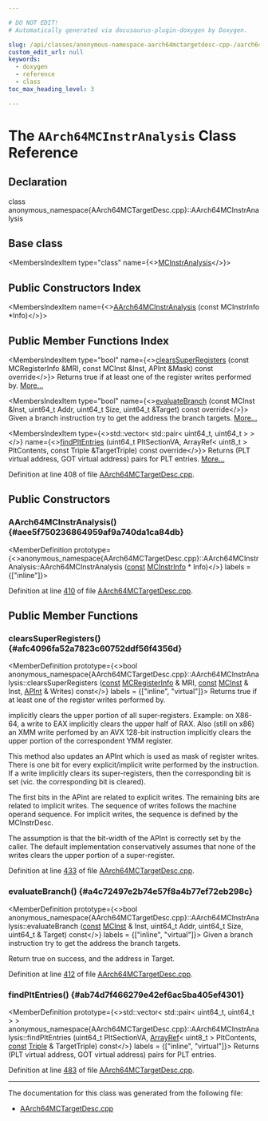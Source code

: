 ```yaml
---

# DO NOT EDIT!
# Automatically generated via docusaurus-plugin-doxygen by Doxygen.

slug: /api/classes/anonymous-namespace-aarch64mctargetdesc-cpp-/aarch64mcinstranalysis
custom_edit_url: null
keywords:
  - doxygen
  - reference
  - class
toc_max_heading_level: 3

---
```





# The `AArch64MCInstrAnalysis` Class Reference

<DoxygenPage pluginConfig={pluginConfig}>



## Declaration

<CodeBlock>class anonymous_namespace{AArch64MCTargetDesc.cpp}::AArch64MCInstrAnalysis</CodeBlock>

## Base class

<MembersIndex>

<MembersIndexItem
  type="class"
  name={<><a href="/docs/api/classes/llvm/mcinstranalysis">MCInstrAnalysis</a></>}>
</MembersIndexItem>

</MembersIndex>

## Public Constructors Index

<MembersIndex>

<MembersIndexItem
  name={<><a href="#aee5f750236864959af9a740da1ca84db">AArch64MCInstrAnalysis</a> (const MCInstrInfo &#42;Info)</>}>
</MembersIndexItem>

</MembersIndex>

## Public Member Functions Index

<MembersIndex>

<MembersIndexItem
  type="bool"
  name={<><a href="#afc4096fa52a7823c60752ddf56f4356d">clearsSuperRegisters</a> (const MCRegisterInfo &amp;MRI, const MCInst &amp;Inst, APInt &amp;Mask) const override</>}>
Returns true if at least one of the register writes performed by. <a href="#afc4096fa52a7823c60752ddf56f4356d">More...</a>
</MembersIndexItem>

<MembersIndexItem
  type="bool"
  name={<><a href="#a4c72497e2b74e57f8a4b77ef72eb298c">evaluateBranch</a> (const MCInst &amp;Inst, uint64&#95;t Addr, uint64&#95;t Size, uint64&#95;t &amp;Target) const override</>}>
Given a branch instruction try to get the address the branch targets. <a href="#a4c72497e2b74e57f8a4b77ef72eb298c">More...</a>
</MembersIndexItem>

<MembersIndexItem
  type={<>std::vector&lt; std::pair&lt; uint64&#95;t, uint64&#95;t &gt; &gt;</>}
  name={<><a href="#ab74d7f466279e42ef6ac5ba405ef4301">findPltEntries</a> (uint64&#95;t PltSectionVA, ArrayRef&lt; uint8&#95;t &gt; PltContents, const Triple &amp;TargetTriple) const override</>}>
Returns (PLT virtual address, GOT virtual address) pairs for PLT entries. <a href="#ab74d7f466279e42ef6ac5ba405ef4301">More...</a>
</MembersIndexItem>

</MembersIndex>


Definition at line 408 of file <a href="/docs/api/files/lib/lib/target/lib/target/aarch64/lib/target/aarch64/mctargetdesc/aarch64mctargetdesc-cpp">AArch64MCTargetDesc.cpp</a>.

<SectionDefinition>

## Public Constructors

### AArch64MCInstrAnalysis() {#aee5f750236864959af9a740da1ca84db}

<MemberDefinition
  prototype={<>anonymous&#95;namespace&#123;AArch64MCTargetDesc.cpp&#125;::AArch64MCInstrAnalysis::AArch64MCInstrAnalysis (<a href="/docs/api/files/lib/lib/target/lib/target/aarch64/aarch64promoteconstant-cpp/#a90f8350fecae261c25be85d38b451bff">const</a> <a href="/docs/api/classes/llvm/mcinstrinfo">MCInstrInfo</a> &#42; Info)</>}
  labels = {["inline"]}>

Definition at line <a href="/docs/api/files/lib/lib/target/lib/target/aarch64/lib/target/aarch64/mctargetdesc/aarch64mctargetdesc-cpp/#l00410">410</a> of file <a href="/docs/api/files/lib/lib/target/lib/target/aarch64/lib/target/aarch64/mctargetdesc/aarch64mctargetdesc-cpp">AArch64MCTargetDesc.cpp</a>.
</MemberDefinition>

</SectionDefinition>

<SectionDefinition>

## Public Member Functions

### clearsSuperRegisters() {#afc4096fa52a7823c60752ddf56f4356d}

<MemberDefinition
  prototype={<>bool anonymous&#95;namespace&#123;AArch64MCTargetDesc.cpp&#125;::AArch64MCInstrAnalysis::clearsSuperRegisters (<a href="/docs/api/files/lib/lib/target/lib/target/aarch64/aarch64promoteconstant-cpp/#a90f8350fecae261c25be85d38b451bff">const</a> <a href="/docs/api/classes/llvm/mcregisterinfo">MCRegisterInfo</a> &amp; MRI, <a href="/docs/api/files/lib/lib/target/lib/target/aarch64/aarch64promoteconstant-cpp/#a90f8350fecae261c25be85d38b451bff">const</a> <a href="/docs/api/classes/llvm/mcinst">MCInst</a> &amp; Inst, <a href="/docs/api/classes/llvm/apint">APInt</a> &amp; Writes) const</>}
  labels = {["inline", "virtual"]}>
Returns true if at least one of the register writes performed by.

<ParametersList title="Parameters">
<ParametersListItem name="Inst">implicitly clears the upper portion of all super-registers.</ParametersListItem>
</ParametersList>
Example: on X86-64, a write to EAX implicitly clears the upper half of RAX. Also (still on x86) an XMM write perfomed by an AVX 128-bit instruction implicitly clears the upper portion of the correspondent YMM register.

This method also updates an APInt which is used as mask of register writes. There is one bit for every explicit/implicit write performed by the instruction. If a write implicitly clears its super-registers, then the corresponding bit is set (vic. the corresponding bit is cleared).

The first bits in the APint are related to explicit writes. The remaining bits are related to implicit writes. The sequence of writes follows the machine operand sequence. For implicit writes, the sequence is defined by the MCInstrDesc.

The assumption is that the bit-width of the APInt is correctly set by the caller. The default implementation conservatively assumes that none of the writes clears the upper portion of a super-register.

Definition at line <a href="/docs/api/files/lib/lib/target/lib/target/aarch64/lib/target/aarch64/mctargetdesc/aarch64mctargetdesc-cpp/#l00433">433</a> of file <a href="/docs/api/files/lib/lib/target/lib/target/aarch64/lib/target/aarch64/mctargetdesc/aarch64mctargetdesc-cpp">AArch64MCTargetDesc.cpp</a>.
</MemberDefinition>

### evaluateBranch() {#a4c72497e2b74e57f8a4b77ef72eb298c}

<MemberDefinition
  prototype={<>bool anonymous&#95;namespace&#123;AArch64MCTargetDesc.cpp&#125;::AArch64MCInstrAnalysis::evaluateBranch (<a href="/docs/api/files/lib/lib/target/lib/target/aarch64/aarch64promoteconstant-cpp/#a90f8350fecae261c25be85d38b451bff">const</a> <a href="/docs/api/classes/llvm/mcinst">MCInst</a> &amp; Inst, uint64&#95;t Addr, uint64&#95;t Size, uint64&#95;t &amp; Target) const</>}
  labels = {["inline", "virtual"]}>
Given a branch instruction try to get the address the branch targets.

Return true on success, and the address in Target.

Definition at line <a href="/docs/api/files/lib/lib/target/lib/target/aarch64/lib/target/aarch64/mctargetdesc/aarch64mctargetdesc-cpp/#l00412">412</a> of file <a href="/docs/api/files/lib/lib/target/lib/target/aarch64/lib/target/aarch64/mctargetdesc/aarch64mctargetdesc-cpp">AArch64MCTargetDesc.cpp</a>.
</MemberDefinition>

### findPltEntries() {#ab74d7f466279e42ef6ac5ba405ef4301}

<MemberDefinition
  prototype={<>std::vector&lt; std::pair&lt; uint64&#95;t, uint64&#95;t &gt; &gt; anonymous&#95;namespace&#123;AArch64MCTargetDesc.cpp&#125;::AArch64MCInstrAnalysis::findPltEntries (uint64&#95;t PltSectionVA, <a href="/docs/api/classes/llvm/arrayref">ArrayRef</a>&lt; uint8&#95;t &gt; PltContents, <a href="/docs/api/files/lib/lib/target/lib/target/aarch64/aarch64promoteconstant-cpp/#a90f8350fecae261c25be85d38b451bff">const</a> <a href="/docs/api/classes/llvm/triple">Triple</a> &amp; TargetTriple) const</>}
  labels = {["inline", "virtual"]}>
Returns (PLT virtual address, GOT virtual address) pairs for PLT entries.

Definition at line <a href="/docs/api/files/lib/lib/target/lib/target/aarch64/lib/target/aarch64/mctargetdesc/aarch64mctargetdesc-cpp/#l00483">483</a> of file <a href="/docs/api/files/lib/lib/target/lib/target/aarch64/lib/target/aarch64/mctargetdesc/aarch64mctargetdesc-cpp">AArch64MCTargetDesc.cpp</a>.
</MemberDefinition>

</SectionDefinition>

<hr/>

The documentation for this class was generated from the following file:

<ul>
<li><a href="/docs/api/files/lib/lib/target/lib/target/aarch64/lib/target/aarch64/mctargetdesc/aarch64mctargetdesc-cpp">AArch64MCTargetDesc.cpp</a></li>
</ul>

</DoxygenPage>
